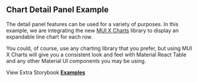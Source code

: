 
<Head>
  <title>{'Chart Detail Panel Example - Material React Table V2 Docs'}</title>
  <meta
    name="description"
    content="A Material React Table example demonstrating how to use MUI X Charts with the Detail Panel feature."
  />
  <meta
    property="og:title"
    content="Chart Detail Panel Material React Table Example"
  />
  <meta
    property="og:description"
    content="A Material React Table example demonstrating how to use MUI X Charts with the Detail Panel feature."
  />
</Head>

## Chart Detail Panel Example

The detail panel features can be used for a variety of purposes. In this example, we are integrating the new [MUI X Charts](https://mui.com/x/react-charts/getting-started/) library to display an expandable line chart for each row.

You could, of course, use any charting library that you prefer, but using MUI X Charts will give you a consistent look and feel with Material React Table and any other Material UI components you may be using.

<Examples isPage />

View Extra Storybook **[Examples](https://www.material-react-table.dev/?path=/story/features-aggregation-examples)**
